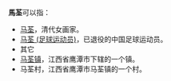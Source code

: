 '''馬荃'''可以指：
* [[马荃|马荃]]，清代女画家。
* [[马荃_(足球运动员)|马荃 (足球运动员)]]，已退役的中国足球运动员。
*其它
* [[马荃镇|马荃镇]]，江西省鹰潭市下辖的一个镇。
* 马荃村，江西省鹰潭市马荃镇的一个村。

{{Disambig|Cat=二字马姓人名消歧义}}